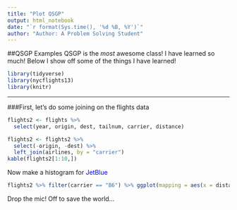 ```yaml
---
title: "Plot QSGP"
output: html_notebook
date: "`r format(Sys.time(), '%d %B, %Y')`"
author: "Author: A Problem Solving Student"
---
```


##QSGP Examples
QSGP is the *most* awesome class! I have learned so much! Below I show off some of the things I have learned! 

```r
library(tidyverse)
library(nycflights13)
library(knitr)
```

---
###First, let's do some joining on the flights data

```r
flights2 <- flights %>% 
  select(year, origin, dest, tailnum, carrier, distance)

flights2 <- flights2 %>%
  select(-origin, -dest) %>% 
  left_join(airlines, by = "carrier")
kable(flights2[1:10,])
```

Now make a histogram for <font color="blue">JetBlue</font>

```r

flights2 %>% filter(carrier == "B6") %>% ggplot(mapping = aes(x = distance)) + geom_histogram() + ylab("JetBlue Distance count")

```

Drop the mic! Off to save the world...
